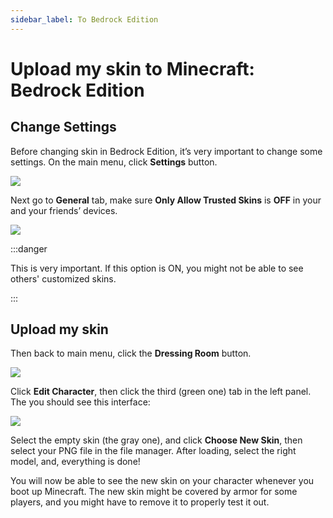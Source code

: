 ```yaml
---
sidebar_label: To Bedrock Edition
---
```


# Upload my skin to Minecraft: Bedrock Edition

## Change Settings

Before changing skin in Bedrock Edition, it’s very important to change some settings. On the main menu, click **Settings** button.

![](bedrock-home.jpg)

Next go to **General** tab, make sure **Only Allow Trusted Skins** is **OFF** in your and your friends’ devices.

![](bedrock-settings-general.jpg)

:::danger

This is very important. If this option is ON, you might not be able to see others' customized skins.

:::

## Upload my skin

Then back to main menu, click the **Dressing Room** button.

![](bedrock-home.jpg)

Click **Edit Character**, then click the third (green one) tab in the left panel. The you should see this interface:

![](bedrock-choose-skin.jpg)

Select the empty skin (the gray one), and click **Choose New Skin**, then select your PNG file in the file manager. After loading, select the right model, and, everything is done!

You will now be able to see the new skin on your character whenever you boot up Minecraft. The new skin might be covered by armor for some players, and you might have to remove it to properly test it out.